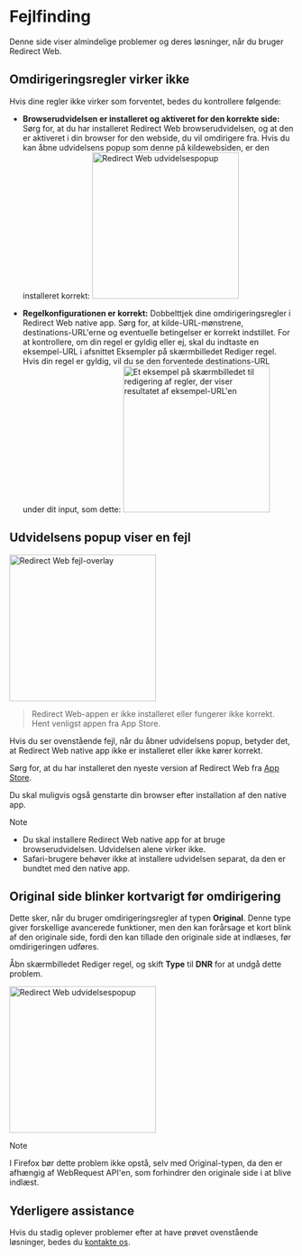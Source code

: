 
# Fejlfinding

Denne side viser almindelige problemer og deres løsninger, når du bruger Redirect Web.

<TOCInline toc={toc} />

## Omdirigeringsregler virker ikke

Hvis dine regler ikke virker som forventet, bedes du kontrollere følgende:

- **Browserudvidelsen er installeret og aktiveret for den korrekte side:** Sørg for, at du har installeret Redirect Web browserudvidelsen, og at den er aktiveret i din browser for den webside, du vil omdirigere fra. Hvis du kan åbne udvidelsens popup som denne på kildewebsiden, er den installeret korrekt:
    <Image src={ExtensionPopup} alt="Redirect Web udvidelsespopup" width="260" hasShadow/>

- **Regelkonfigurationen er korrekt:** Dobbelttjek dine omdirigeringsregler i Redirect Web native app. Sørg for, at kilde-URL-mønstrene, destinations-URL'erne og eventuelle betingelser er korrekt indstillet. For at kontrollere, om din regel er gyldig eller ej, skal du indtaste en eksempel-URL i afsnittet Eksempler på skærmbilledet Rediger regel. Hvis din regel er gyldig, vil du se den forventede destinations-URL under dit input, som dette:
    <Image src={RuleEditExampleResult} alt="Et eksempel på skærmbilledet til redigering af regler, der viser resultatet af eksempel-URL'en" width="260" hasShadow/>

## Udvidelsens popup viser en fejl

<Image src={ErrorOverlay} alt="Redirect Web fejl-overlay" width="260" hasShadow hasRoundedCorners/>

> Redirect Web-appen er ikke installeret eller fungerer ikke korrekt.  
> Hent venligst appen fra App Store.

Hvis du ser ovenstående fejl, når du åbner udvidelsens popup, betyder det, at Redirect Web native app ikke er installeret eller ikke kører korrekt.

Sørg for, at du har installeret den nyeste version af Redirect Web fra [App Store](https://apps.apple.com/app/id1571283503).

Du skal muligvis også genstarte din browser efter installation af den native app.

> [!NOTE]
> * Du skal installere Redirect Web native app for at bruge browserudvidelsen. Udvidelsen alene virker ikke.
> * Safari-brugere behøver ikke at installere udvidelsen separat, da den er bundtet med den native app.

## Original side blinker kortvarigt før omdirigering

Dette sker, når du bruger omdirigeringsregler af typen **Original**. Denne type giver forskellige avancerede funktioner, men den kan forårsage et kort blink af den originale side, fordi den kan tillade den originale side at indlæses, før omdirigeringen udføres.

Åbn skærmbilledet Rediger regel, og skift **Type** til **DNR** for at undgå dette problem.

<Image src={EditRuleDnr} alt="Redirect Web udvidelsespopup" height="260" hasShadow hasRoundedCorners/>

> [!NOTE]
> I Firefox bør dette problem ikke opstå, selv med Original-typen, da den er afhængig af WebRequest API'en, som forhindrer den originale side i at blive indlæst.

## Yderligere assistance

Hvis du stadig oplever problemer efter at have prøvet ovenstående løsninger, bedes du [kontakte os](/contact-us).
